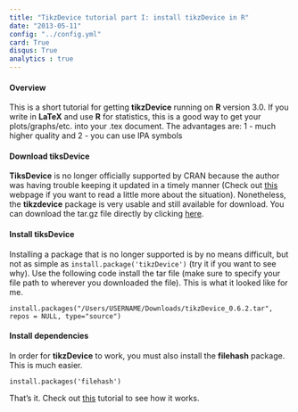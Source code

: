 ```yaml
---
title: "TikzDevice tutorial part I: install tikzDevice in R"
date: "2013-05-11"
config: "../config.yml"
card: True
disqus: True
analytics : true
---
```


#### Overview

This is a short tutorial for getting __tikzDevice__ running on __R__ version 3.0. If you write in __LaTeX__ and use __R__ for statistics, this is a good way to get your plots/graphs/etc. into your .tex document. The advantages are:
1 - much higher quality and
2 - you can use IPA symbols

#### Download tiksDevice

__TiksDevice__ is no longer officially supported by CRAN because the author was having trouble keeping it updated in a timely manner (Check out [this][why] webpage if you want to read a little more about the situation). Nonetheless, the __tikzdevice__ package is very usable and still available for download. You can download the tar.gz file directly by clicking [here][download].

#### Install tiksDevice

Installing a package that is no longer supported is by no means difficult, but not as simple as ```install.package('tikzDevice')``` (try it if you want to see why). Use the following code install the tar file (make sure to specify your file path to wherever you downloaded the file). This is what it looked like for me.

    install.packages("/Users/USERNAME/Downloads/tikzDevice_0.6.2.tar", repos = NULL, type="source")

#### Install dependencies

In order for __tikzDevice__ to work, you must also install the __filehash__ package. This is much easier.

    install.packages('filehash')

That's it. Check out [this][tikz-latex] tutorial to see how it works.

[why]: http://cran.r-project.org/web/packages/tikzDevice/index.html
[download]: http://cran.r-project.org/src/contrib/Archive/tikzDevice/tikzDevice_0.6.2.tar.gz
[tikz-latex]: http://jvcasill.github.io/r-code/2013/05/11/ipa-rplot-tut.html


